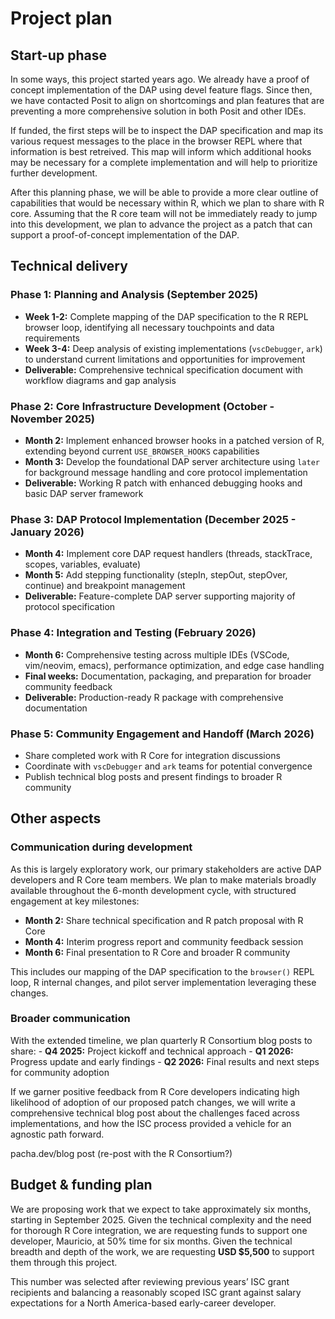 # Project plan

## Start-up phase

<!--
Covering the planning phase, this section should provide a relatively
detailed plan of how work will start on the project. This section is
important because projects need to get up and running quickly.


 - [ ] Setting up collaboration platform inc. code for contributors etc.
 - [ ] Licence decisions
 - [ ] Reporting framework
-->

In some ways, this project started years ago. We already have a proof of
concept implementation of the DAP using devel feature flags. Since then, we have
contacted Posit to align on shortcomings and plan features that are preventing a
more comprehensive solution in both Posit and other IDEs.

If funded, the first steps will be to inspect the DAP specification and map its
various request messages to the place in the browser REPL where that information
is best retreived. This map will inform which additional hooks may be necessary
for a complete implementation and will help to prioritize further development.

After this planning phase, we will be able to provide a more clear outline of
capabilities that would be necessary within R, which we plan to share with R
core. Assuming that the R core team will not be immediately ready to jump into
this development, we plan to advance the project as a patch that can support a
proof-of-concept implementation of the DAP.

## Technical delivery

<!--
Covering the actual delivery of the project this section should
provide at least a high-level description of the implementation.

Including target dates is really important as you need to be committed
and the ISC need to have a means of tracking delivery
-->

### Phase 1: Planning and Analysis (September 2025)

- **Week 1-2:** Complete mapping of the DAP specification to the R REPL browser
  loop, identifying all necessary touchpoints and data requirements
- **Week 3-4:** Deep analysis of existing implementations (`vscDebugger`, `ark`)
  to understand current limitations and opportunities for improvement
- **Deliverable:** Comprehensive technical specification document with workflow
  diagrams and gap analysis

### Phase 2: Core Infrastructure Development (October - November 2025)

- **Month 2:** Implement enhanced browser hooks in a patched version of R,
  extending beyond current `USE_BROWSER_HOOKS` capabilities
- **Month 3:** Develop the foundational DAP server architecture using `later`
  for background message handling and core protocol implementation
- **Deliverable:** Working R patch with enhanced debugging hooks and basic
  DAP server framework

### Phase 3: DAP Protocol Implementation (December 2025 - January 2026)

- **Month 4:** Implement core DAP request handlers (threads, stackTrace,
  scopes, variables, evaluate)
- **Month 5:** Add stepping functionality (stepIn, stepOut, stepOver, continue)
  and breakpoint management
- **Deliverable:** Feature-complete DAP server supporting majority of
  protocol specification

### Phase 4: Integration and Testing (February 2026)

- **Month 6:** Comprehensive testing across multiple IDEs (VSCode, vim/neovim,
  emacs), performance optimization, and edge case handling
- **Final weeks:** Documentation, packaging, and preparation for broader
  community feedback
- **Deliverable:** Production-ready R package with comprehensive documentation

### Phase 5: Community Engagement and Handoff (March 2026)

- Share completed work with R Core for integration discussions
- Coordinate with `vscDebugger` and `ark` teams for potential convergence
- Publish technical blog posts and present findings to broader R community

## Other aspects

<!--
How will you ensure that your work is available to the widest number
of people? Please specify the open-source or creative commons license(s)
you will use, how you will host your code so that others can contribute,
and how you will publicize your work. We encourage you to plan content
to be shared quarterly on the R Consortium blog.

 - [ ] Announcement post
 - [ ] Delivery blog post
 - [ ] Social media
 - [ ] UseR!
 - [ ] ISC meetings
-->

### Communication during development

As this is largely exploratory work, our primary stakeholders are active
DAP developers and R Core team members. We plan to make materials broadly 
available throughout the 6-month development cycle, with structured engagement
at key milestones:

- **Month 2:** Share technical specification and R patch proposal with R Core
- **Month 4:** Interim progress report and community feedback session
- **Month 6:** Final presentation to R Core and broader R community

This includes our mapping of the DAP specification to the `browser()` REPL loop,
R internal changes, and pilot server implementation leveraging these changes.

### Broader communication

With the extended timeline, we plan quarterly R Consortium blog posts to share:
- **Q4 2025:** Project kickoff and technical approach
- **Q1 2026:** Progress update and early findings
- **Q2 2026:** Final results and next steps for community adoption

If we garner positive feedback from R Core developers indicating high likelihood
of adoption of our proposed patch changes, we will write a comprehensive
technical blog post about the challenges faced across implementations, and how
the ISC process provided a vehicle for an agnostic path forward.

pacha.dev/blog post (re-post with the R Consortium?)

## Budget & funding plan

<!--
Outline the milestones for development and how much funding will be
required for each stage (as payments will be tied to project milestone
completion). Each milestone should specify the work to be done and the
expected outcomes, providing enough detail for the ISC to understand
the scope of the project work and assess the likelihood of success.

We expect that most of the budget will be allocated
for labor costs. We do not cover indirect costs. The ISC grants cannot
cover such things as travel, lodging, food, journal publication fees,
or personal hardware. Cloud services may be covered if they are specific
to the project and the project period. The ISC reserves the right to vet
how funds are used for each project separately. If in doubt, please reach
out to us.
-->

We are proposing work that we expect to take approximately six months, starting
in September 2025. Given the technical complexity and the need for thorough
R Core integration, we are requesting funds to support one developer, Mauricio,
at 50% time for six months. Given the technical breadth and depth of the work,
we are requesting **USD $5,500** to support them through this project.

This number was selected after reviewing previous years' ISC grant
recipients and balancing a reasonably scoped ISC grant against salary
expectations for a North America-based early-career developer.
